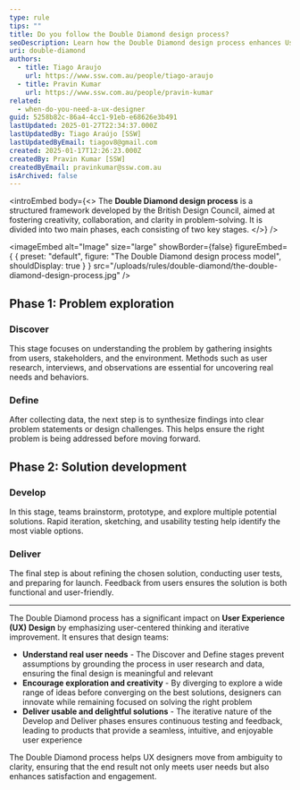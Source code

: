 ```yaml
---
type: rule
tips: ""
title: Do you follow the Double Diamond design process?
seoDescription: Learn how the Double Diamond design process enhances User Experience (UX) by fostering user-centered solutions through structured problem exploration, creative ideation, and iterative development.
uri: double-diamond
authors:
  - title: Tiago Araujo
    url: https://www.ssw.com.au/people/tiago-araujo
  - title: Pravin Kumar
    url: https://www.ssw.com.au/people/pravin-kumar
related:
  - when-do-you-need-a-ux-designer
guid: 5258b82c-86a4-4cc1-91eb-e68626e3b491
lastUpdated: 2025-01-27T22:34:37.000Z
lastUpdatedBy: Tiago Araújo [SSW]
lastUpdatedByEmail: tiagov8@gmail.com
created: 2025-01-17T12:26:23.000Z
createdBy: Pravin Kumar [SSW]
createdByEmail: pravinkumar@ssw.com.au
isArchived: false
---
```


<introEmbed
  body={<>
The **Double Diamond design process** is a structured framework developed by the British Design Council, aimed at fostering creativity, collaboration, and clarity in problem-solving. It is divided into two main phases, each consisting of two key stages.
  </>}
/>

<imageEmbed
  alt="Image"
  size="large"
  showBorder={false}
  figureEmbed={ {
    preset: "default",
    figure: "The Double Diamond design process model",
    shouldDisplay: true
  } }
  src="/uploads/rules/double-diamond/the-double-diamond-design-process.jpg"
/>


## Phase 1: Problem exploration

### Discover

This stage focuses on understanding the problem by gathering insights from users, stakeholders, and the environment. Methods such as user research, interviews, and observations are essential for uncovering real needs and behaviors.

### Define

After collecting data, the next step is to synthesize findings into clear problem statements or design challenges. This helps ensure the right problem is being addressed before moving forward.

## Phase 2: Solution development

### Develop

In this stage, teams brainstorm, prototype, and explore multiple potential solutions. Rapid iteration, sketching, and usability testing help identify the most viable options.

### Deliver

The final step is about refining the chosen solution, conducting user tests, and preparing for launch. Feedback from users ensures the solution is both functional and user-friendly.

---

The Double Diamond process has a significant impact on **User Experience (UX) Design** by emphasizing user-centered thinking and iterative improvement. It ensures that design teams:

* **Understand real user needs** - The Discover and Define stages prevent assumptions by grounding the process in user research and data, ensuring the final design is meaningful and relevant
* **Encourage exploration and creativity** - By diverging to explore a wide range of ideas before converging on the best solutions, designers can innovate while remaining focused on solving the right problem
* **Deliver usable and delightful solutions** - The iterative nature of the Develop and Deliver phases ensures continuous testing and feedback, leading to products that provide a seamless, intuitive, and enjoyable user experience

The Double Diamond process helps UX designers move from ambiguity to clarity, ensuring that the end result not only meets user needs but also enhances satisfaction and engagement.
